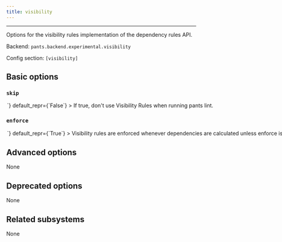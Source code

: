 ```yaml
---
title: visibility
---
```



---

Options for the visibility rules implementation of the dependency rules API.

Backend: <span className="color--primary">`pants.backend.experimental.visibility`</span>

Config section: <span className="color--primary">`[visibility]`</span>

<span className={styles.options}>

## Basic options

### `skip`

<Option
  cli_repr={`--[no-]visibility-skip`}
  env_repr='PANTS_VISIBILITY_SKIP'
  toml_repr={`[visibility]
skip = <bool>`}
  default_repr={`False`}
>

If true, don&#x27;t use Visibility Rules when running `pants lint`.

</Option>

### `enforce`

<Option
  cli_repr={`--[no-]visibility-enforce`}
  env_repr='PANTS_VISIBILITY_ENFORCE'
  toml_repr={`[visibility]
enforce = <bool>`}
  default_repr={`True`}
>

Visibility rules are enforced whenever dependencies are calculated unless `enforce` is set to false.

</Option>

## Advanced options

None

## Deprecated options

None

## Related subsystems

None

</span>
